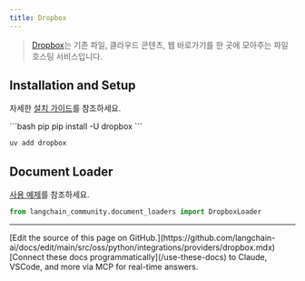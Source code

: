 ```yaml
---
title: Dropbox
---
```


>[Dropbox](https://en.wikipedia.org/wiki/Dropbox)는 기존 파일, 클라우드 콘텐츠, 웹 바로가기를 한 곳에 모아주는 파일 호스팅 서비스입니다.


## Installation and Setup

자세한 [설치 가이드](/oss/python/integrations/document_loaders/dropbox#prerequisites)를 참조하세요.

<CodeGroup>
```bash pip
pip install -U dropbox
```

```bash uv
uv add dropbox
```
</CodeGroup>

## Document Loader

[사용 예제](/oss/python/integrations/document_loaders/dropbox)를 참조하세요.

```python
from langchain_community.document_loaders import DropboxLoader
```

---

<Callout icon="pen-to-square" iconType="regular">
    [Edit the source of this page on GitHub.](https://github.com/langchain-ai/docs/edit/main/src/oss/python/integrations/providers/dropbox.mdx)
</Callout>
<Tip icon="terminal" iconType="regular">
    [Connect these docs programmatically](/use-these-docs) to Claude, VSCode, and more via MCP for    real-time answers.
</Tip>
